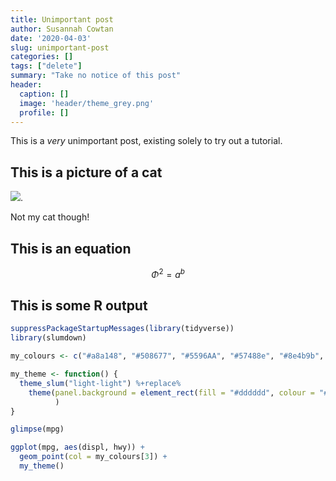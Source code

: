```yaml
---
title: Unimportant post
author: Susannah Cowtan
date: '2020-04-03'
slug: unimportant-post
categories: []
tags: ["delete"]
summary: "Take no notice of this post"
header:
  caption: []
  image: 'header/theme_grey.png'
  profile: []
---
```

This is a *very* unimportant post, existing solely to try out 
a tutorial.

## This is a picture of a cat

![](https://placekitten.com/200/400).

Not my cat though!

## This is an equation

$$
\Phi^2 = a^b
$$

## This is some R output

```r
suppressPackageStartupMessages(library(tidyverse))
library(slumdown)
```

```r
my_colours <- c("#a8a148", "#508677", "#5596AA", "#57488e", "#8e4b9b", "#aa5099")

my_theme <- function() {
  theme_slum("light-light") %+replace%
    theme(panel.background = element_rect(fill = "#dddddd", colour = "#dddddd")
          )
}
```

```r
glimpse(mpg)
```

```r
ggplot(mpg, aes(displ, hwy)) +
  geom_point(col = my_colours[3]) +
  my_theme()
```

